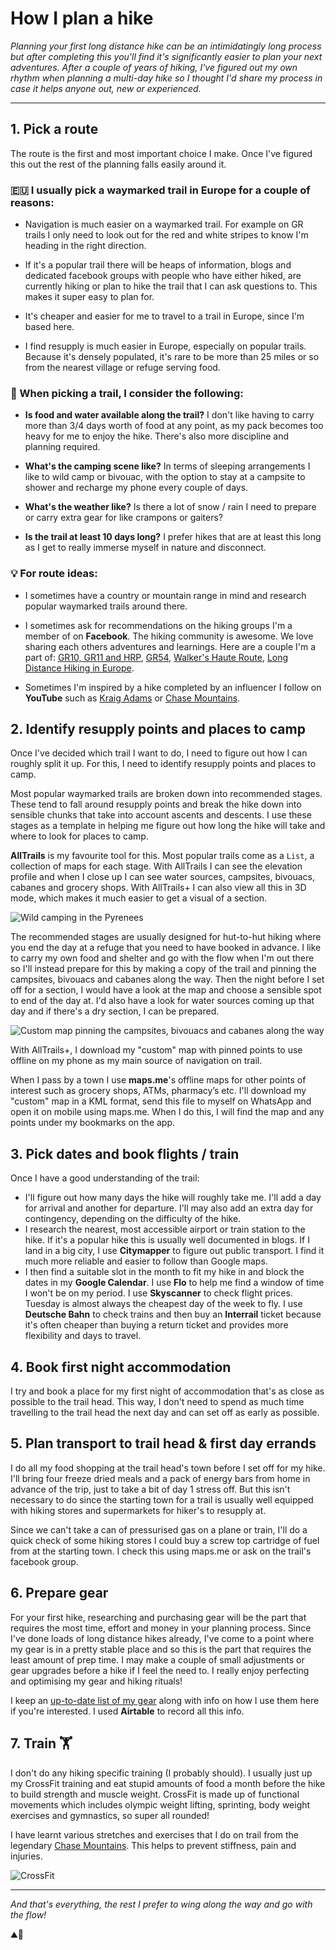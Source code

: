 
<Helmet>
  <title>How I plan a hike | Alizeh Khan</title>
  <meta property="og:title" content="How I plan a hike | Alizeh Khan" />
  <meta
    property="og:description"
    content="Planning a long distance hike can appear intimidating but its a very structured process! Here is the checklist I follow when planning a hike."
  />
</Helmet>

<Container>

# How I plan a hike

*Planning your first long distance hike can be an intimidatingly long process but after completing this you'll find it's significantly easier to plan your next adventures. After a couple of years of hiking, I've figured out my own rhythm when planning a multi-day hike so I thought I'd share my process in case it helps anyone out, new or experienced.*

---

## 1. Pick a route

The route is the first and most important choice I make. Once I've figured this out the rest of the planning falls easily around it.

### 🇪🇺 I usually pick a waymarked trail in Europe for a couple of reasons:

- Navigation is much easier on a waymarked trail. For example on GR trails I only need to look out for the red and white stripes to know I'm heading in the right direction.

- If it's a popular trail there will be heaps of information, blogs and dedicated facebook groups with people who have either hiked, are currently hiking or plan to hike the trail that I can ask questions to. This makes it super easy to plan for.

- It's cheaper and easier for me to travel to a trail in Europe, since I'm based here.

- I find resupply is much easier in Europe, especially on popular trails. Because it's densely populated, it's rare to be more than 25 miles or so from the nearest village or refuge serving food.

### 👀 When picking a trail, I consider the following:

- **Is food and water available along the trail?** I don't like having to carry more than 3/4 days worth of food at any point, as my pack becomes too heavy for me to enjoy the hike. There's also more discipline and planning required.

- **What's the camping scene like?** In terms of sleeping arrangements I like to wild camp or bivouac, with the option to stay at a campsite to shower and recharge my phone every couple of days.

- **What's the weather like?** Is there a lot of snow / rain I need to prepare or carry extra gear for like crampons or gaiters?

- **Is the trail at least 10 days long?** I prefer hikes that are at least this long as I get to really immerse myself in nature and disconnect.

### 💡 For route ideas:

<AppCard image='/assets/facebook.png' name='facebook' />


- I sometimes have a country or mountain range in mind and research popular waymarked trails around there.

- I sometimes ask for recommendations on the hiking groups I'm a member of on **Facebook**. The hiking community is awesome. We love sharing each others adventures and learnings. Here are a couple I'm a part of: [GR10, GR11 and HRP](https://www.facebook.com/groups/1671391736504649), [GR54](https://www.facebook.com/groups/EcrinsGR54), [Walker's Haute Route](https://www.facebook.com/groups/walkershauteroute), [Long Distance Hiking in Europe](https://www.facebook.com/groups/1758402431125086).

- Sometimes I'm inspired by a hike completed by an influencer I follow on **YouTube** such as [Kraig Adams](https://www.youtube.com/@kraigadams/videos) or [Chase Mountains](https://www.youtube.com/@ChaseMountains).

## 2. Identify resupply points and places to camp

Once I've decided which trail I want to do, I need to figure out how I can roughly split it up. For this, I need to identify resupply points and places to camp.

<AppCard image='/assets/alltrails.png' name='AllTrails' />

Most popular waymarked trails are broken down into recommended stages. These tend to fall around resupply points and break the hike down into sensible chunks that take into account ascents and descents. I use these stages as a template in helping me figure out how long the hike will take and where to look for places to camp.

**AllTrails** is my favourite tool for this. Most popular trails come as a `List`, a collection of maps for each stage. With AllTrails I can see the elevation profile and when I close up I can see water sources, campsites, bivouacs, cabanes and grocery shops. With AllTrails+ I can also view all this in 3D mode, which makes it much easier to get a visual of a section.

![Wild camping in the Pyrenees](/assets/camping.png)

The recommended stages are usually designed for hut-to-hut hiking where you end the day at a refuge that you need to have booked in advance. I like to carry my own food and shelter and go with the flow when I'm out there so I'll instead prepare for this by making a copy of the trail and pinning the campsites, bivouacs and cabanes along the way. Then the night before I set off for a section, I would have a look at the map and choose a sensible spot to end of the day at. I'd also have a look for water sources coming up that day and if there's a dry section, I can be prepared.

![Custom map pinning the campsites, bivouacs and cabanes along the way](/assets/map.png)

With AllTrails+, I download my "custom" map with pinned points to use offline on my phone as my main source of navigation on trail.

<AppCard image='/assets/mapsme.png' name='maps.me' />

When I pass by a town I use **maps.me**'s offline maps for other points of interest such as grocery shops, ATMs, pharmacy’s etc. I'll download my "custom" map in a KML format, send this file to myself on WhatsApp and open it on mobile using maps.me. When I do this, I will find the map and any points under my bookmarks on the app.

## 3. Pick dates and book flights / train

<div className='flex flex-wrap gap-2'>
  <AppCard image='/assets/skyscanner.png' name='Skyscanner' />
  <AppCard image='/assets/db.png' name='DB Navigator' />
  <AppCard image='/assets/interrail.png' name='Interrail' />
  <AppCard image='/assets/citymapper.png' name='Citymapper' />
  <AppCard image='/assets/gcal.png' name='Google Calendar' />
  <AppCard image='/assets/flo.png' name='Flo' />
</div>

Once I have a good understanding of the trail:

- I'll figure out how many days the hike will roughly take me. I'll add a day for arrival and another for departure. I'll may also add an extra day for contingency, depending on the difficulty of the hike.
- I research the nearest, most accessible airport or train station to the hike. If it's a popular hike this is usually well documented in blogs. If I land in a big city, I use **Citymapper** to figure out public transport. I find it much more reliable and easier to follow than Google maps.
- I then find a suitable slot in the month to fit my hike in and block the dates in my **Google Calendar**. I use **Flo** to help me find a window of time I won't be on my period. I use **Skyscanner** to check flight prices. Tuesday is almost always the cheapest day of the week to fly. I use **Deutsche Bahn** to check trains and then buy an **Interrail** ticket because it's often cheaper than buying a return ticket and provides more flexibility and days to travel.

## 4. Book first night accommodation

I try and book a place for my first night of accommodation that's as close as possible to the trail head. This way, I don't need to spend as much time travelling to the trail head the next day and can set off as early as possible.

## 5. Plan transport to trail head & first day errands

I do all my food shopping at the trail head's town before I set off for my hike. I'll bring four freeze dried meals and a pack of energy bars from home in advance of the trip, just to take a bit of day 1 stress off. But this isn't necessary to do since the starting town for a trail is usually well equipped with hiking stores and supermarkets for hiker's to resupply at.

Since we can't take a can of pressurised gas on a plane or train, I'll do a quick check of some hiking stores I could buy a screw top cartridge of fuel from at the starting town. I check this using maps.me or ask on the trail's facebook group.

## 6. Prepare gear

<AppCard image='/assets/airtable.png' name='Airtable' />

For your first hike, researching and purchasing gear will be the part that requires the most time, effort and money in your planning process. Since I've done loads of long distance hikes already, I've come to a point where my gear is in a pretty stable place and so this is the part that requires the least amount of prep time. I may make a couple of small adjustments or gear upgrades before a hike if I feel the need to. I really enjoy perfecting and optimising my gear and hiking rituals!

I keep an [up-to-date list of my gear](/blog/hiking-gear) along with info on how I use them here if you're interested. I used **Airtable** to record all this info.

## 7. Train 🏋️

I don't do any hiking specific training (I probably should). I usually just up my CrossFit training and eat stupid amounts of food a month before the hike to build strength and muscle weight. CrossFit is made up of functional movements which includes olympic weight lifting, sprinting, body weight exercises and gymnastics, so super all rounded!

I have learnt various stretches and exercises that I do on trail from the legendary [Chase Mountains](https://www.youtube.com/@ChaseMountains). This helps to prevent stiffness, pain and injuries.

![CrossFit](/assets/crossfit.png)

---

*And that's everything, the rest I prefer to wing along the way and go with the flow!*

⛰️🥾
</Container>
